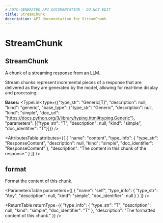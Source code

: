 ```yaml
---
# AUTO-GENERATED API DOCUMENTATION - DO NOT EDIT
title: StreamChunk
description: API documentation for StreamChunk
---
```


# StreamChunk

## <ApiType type="Class" path="streamchunk" symbolName="StreamChunk" /> StreamChunk

A chunk of a streaming response from an LLM.

Stream chunks represent incremental pieces of a response that are delivered
as they are generated by the model, allowing for real-time display and processing.

**Bases:** 
<TypeLink type={{"type_str": "Generic[T]", "description": null, "kind": "generic", "base_type": {"type_str": "Generic", "description": null, "kind": "simple", "doc_url": "https://docs.python.org/3/library/typing.html#typing.Generic"}, "parameters": [{"type_str": "T", "description": null, "kind": "simple", "doc_identifier": "T"}]}} />

<AttributesTable
  attributes={[
  {
    "name": "content",
    "type_info": {
      "type_str": "ResponseContent",
      "description": null,
      "kind": "simple",
      "doc_identifier": "ResponseContent"
    },
    "description": "The content in this chunk of the response."
  }
]}
/>

## <ApiType type="Function" path="streamchunk" symbolName="format" /> format

Format the content of this chunk.

<ParametersTable
  parameters={[
  {
    "name": "self",
    "type_info": {
      "type_str": "Any",
      "description": null,
      "kind": "simple",
      "doc_identifier": null
    }
  }
]}
/>

<ReturnTable
  returnType={{
  "type_info": {
    "type_str": "T",
    "description": null,
    "kind": "simple",
    "doc_identifier": "T"
  },
  "description": "The formatted content of this chunk."
}}
/>


